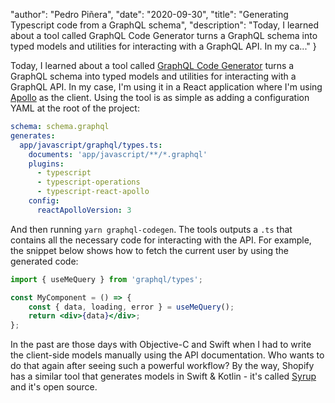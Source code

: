 
  "author": "Pedro Piñera",
  "date": "2020-09-30",
  "title": "Generating Typescript code from a GraphQL schema",
  "description": "Today, I learned about a tool called GraphQL Code Generator turns a GraphQL schema into typed models and utilities for interacting with a GraphQL API. In my ca..."
}




Today, I learned about a tool called [GraphQL Code Generator](https://graphql-code-generator.com/) turns a GraphQL schema into typed models and utilities for interacting with a GraphQL API. In my case, I'm using it in a React application where I'm using [Apollo](https://www.apollographql.com/) as the client. Using the tool is as simple as adding a configuration YAML at the root of the project:

```yaml
schema: schema.graphql
generates:
  app/javascript/graphql/types.ts:
    documents: 'app/javascript/**/*.graphql'
    plugins:
      - typescript
      - typescript-operations
      - typescript-react-apollo
    config:
      reactApolloVersion: 3
```

And then running `yarn graphql-codegen`. The tools outputs a `.ts` that contains all the necessary code for interacting with the API. For example, the snippet below shows how to fetch the current user by using the generated code:

```jsx
import { useMeQuery } from 'graphql/types';

const MyComponent = () => {
	const { data, loading, error } = useMeQuery();
	return <div>{data}</div>;
};
```

In the past are those days with Objective-C and Swift when I had to write the client-side models manually using the API documentation. Who wants to do that again after seeing such a powerful workflow? By the way, Shopify has a similar tool that generates models in Swift & Kotlin - it's called [Syrup](https://github.com/shopify/syrup) and it's open source.

